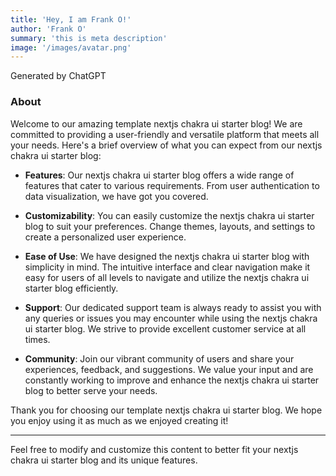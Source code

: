 ```yaml
---
title: 'Hey, I am Frank O!'
author: 'Frank O'
summary: 'this is meta description'
image: '/images/avatar.png'
---
```


<CustomCallout icon="👍">Generated by ChatGPT</CustomCallout>

### About

Welcome to our amazing template nextjs chakra ui starter blog! We are committed to providing a user-friendly and versatile platform that meets all your needs. Here's a brief overview of what you can expect from our nextjs chakra ui starter blog:

- **Features**: Our nextjs chakra ui starter blog offers a wide range of features that cater to various requirements. From user authentication to data visualization, we have got you covered.

- **Customizability**: You can easily customize the nextjs chakra ui starter blog to suit your preferences. Change themes, layouts, and settings to create a personalized user experience.

- **Ease of Use**: We have designed the nextjs chakra ui starter blog with simplicity in mind. The intuitive interface and clear navigation make it easy for users of all levels to navigate and utilize the nextjs chakra ui starter blog efficiently.

- **Support**: Our dedicated support team is always ready to assist you with any queries or issues you may encounter while using the nextjs chakra ui starter blog. We strive to provide excellent customer service at all times.

- **Community**: Join our vibrant community of users and share your experiences, feedback, and suggestions. We value your input and are constantly working to improve and enhance the nextjs chakra ui starter blog to better serve your needs.

Thank you for choosing our template nextjs chakra ui starter blog. We hope you enjoy using it as much as we enjoyed creating it!

---

Feel free to modify and customize this content to better fit your nextjs chakra ui starter blog and its unique features.

